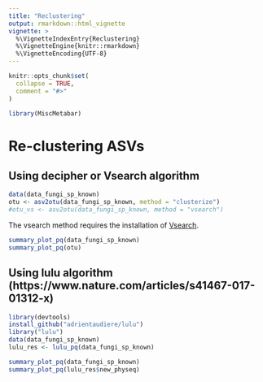 ```yaml
---
title: "Reclustering"
output: rmarkdown::html_vignette
vignette: >
  %\VignetteIndexEntry{Reclustering}
  %\VignetteEngine{knitr::rmarkdown}
  %\VignetteEncoding{UTF-8}
---
```


```r
knitr::opts_chunk$set(
  collapse = TRUE,
  comment = "#>"
)
```

```r
library(MiscMetabar)
```

# Re-clustering ASVs

## Using decipher or Vsearch algorithm
```r
data(data_fungi_sp_known)
otu <- asv2otu(data_fungi_sp_known, method = "clusterize")
#otu_vs <- asv2otu(data_fungi_sp_known, method = "vsearch")
```

The vsearch method requires the installation of [Vsearch](https://github.com/torognes/vsearch).

```r
summary_plot_pq(data_fungi_sp_known)
summary_plot_pq(otu)
```

## Using lulu algorithm (https://www.nature.com/articles/s41467-017-01312-x)

```r
library(devtools)
install_github("adrientaudiere/lulu")  
library("lulu")
data(data_fungi_sp_known)
lulu_res <- lulu_pq(data_fungi_sp_known)
```

```r
summary_plot_pq(data_fungi_sp_known)
summary_plot_pq(lulu_res$new_physeq)
```
